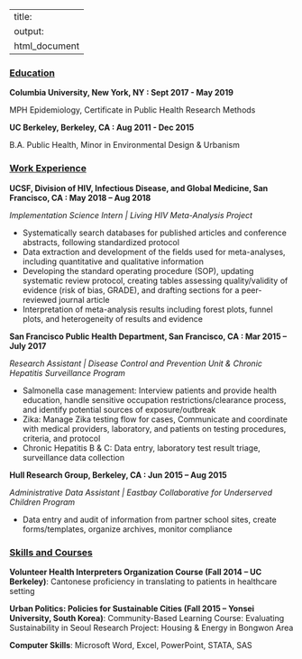 
---
title: <center> <h1>**Resume**</h1> </center>
output:
  html_document
---

<ins> <h3>Education</h3> </ins>

**Columbia University, New York, NY : Sept 2017 - May 2019** 

MPH Epidemiology, Certificate in Public Health Research Methods


**UC Berkeley, Berkeley, CA : Aug 2011 - Dec 2015**

B.A. Public Health, Minor in Environmental Design & Urbanism


<ins> <h3>Work Experience</h3> </ins>

**UCSF, Division of HIV, Infectious Disease, and Global Medicine, San Francisco, CA : May 2018 – Aug 2018**

*Implementation Science Intern | Living HIV Meta-Analysis Project*

- Systematically search databases for published articles and conference abstracts, following standardized protocol
- Data extraction and development of the fields used for meta-analyses, including quantitative and qualitative information
- Developing the standard operating procedure (SOP), updating systematic review protocol, creating tables assessing quality/validity of evidence (risk of bias, GRADE), and drafting sections for a peer-reviewed journal article
- Interpretation of meta-analysis results including forest plots, funnel plots, and heterogeneity of results and evidence

**San Francisco Public Health Department, San Francisco, CA : Mar 2015 – July 2017**

*Research Assistant | Disease Control and Prevention Unit & Chronic Hepatitis Surveillance Program*

- Salmonella case management: Interview patients and provide health education, handle sensitive occupation restrictions/clearance process, and identify potential sources of exposure/outbreak
- Zika: Manage Zika testing flow for cases, Communicate and coordinate with medical providers, laboratory, and patients on testing procedures, criteria, and protocol
- Chronic Hepatitis B & C: Data entry, laboratory test result triage, surveillance data collection

**Hull Research Group, Berkeley, CA : Jun 2015 – Aug 2015**

*Administrative Data Assistant | Eastbay Collaborative for Underserved Children Program*

- Data entry and audit of information from partner school sites, create forms/templates, organize archives, monitor compliance

<ins> <h3>Skills and Courses</h3> </ins>

**Volunteer Health Interpreters Organization Course (Fall 2014 – UC Berkeley)**: Cantonese proficiency in translating to patients in healthcare setting

**Urban Politics: Policies for Sustainable Cities (Fall 2015 – Yonsei University, South Korea)**: Community-Based Learning Course: Evaluating Sustainability in Seoul Research Project: Housing & Energy in Bongwon Area

**Computer Skills**: Microsoft Word, Excel, PowerPoint, STATA, SAS
